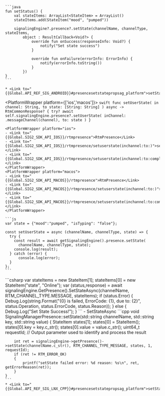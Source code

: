 <PlatformWrapper platform='android'>

    ```java
    fun setStatus() {
        val stateItems: ArrayList<StateItem> = ArrayList()
        stateItems.add(StateItem("mood", "pumped"))

        signalingEngine?.presence?.setState(channelName, channelType, stateItems,
            object : ResultCallback<Void?> {
                override fun onSuccess(responseInfo: Void?) {
                    notify("Set state success")
                }

                override fun onFailure(errorInfo: ErrorInfo) {
                    notify(errorInfo.toString())
                }
            })
    }
    ```
    
    * <Link to="{{Global.API_REF_SIG_ANDROID}}#presencesetstatepropsag_platform">setState</Link>

</PlatformWrapper>

<PlatformWrapper platform={['ios','macos']}>
    ```swift
    func setUserState(
        in channel: String, to state: [String: String]
    ) async -> RtmCommonResponse? {
        try? await self.signalingEngine.presence?.setUserState(
            inChannel: .messageChannel(channel),
            to: state
        )
    }
    ```

    <PlatformWrapper platform="ios">
    - <Link to="{{Global.SIG2_SDK_API_IOS}}/rtmpresence">RtmPresence</Link>
    - <Link to="{{Global.SIG2_SDK_API_IOS}}/rtmpresence/setuserstate(inchannel:to:)">setUserState(inChannel:to:)</Link>
    - <Link to="{{Global.SIG2_SDK_API_IOS}}/rtmpresence/setuserstate(inchannel:to:completion:)">setUserState(inChannel:to:completion:)</Link>
    </PlatformWrapper>
    <PlatformWrapper platform="macos">
    - <Link to="{{Global.SIG2_SDK_API_MACOS}}/rtmpresence">RtmPresence</Link>
    - <Link to="{{Global.SIG2_SDK_API_MACOS}}/rtmpresence/setuserstate(inchannel:to:)">setUserState(inChannel:to:)</Link>
    - <Link to="{{Global.SIG2_SDK_API_MACOS}}/rtmpresence/setuserstate(inchannel:to:completion:)">setUserState(inChannel:to:completion:)</Link>
    </PlatformWrapper>
</PlatformWrapper>

<PlatformWrapper platform = 'web'>

    ```js
    var state = {"mood":"pumped", "isTyping": "false"};

    const setUserState = async (channelName, channelType, state) => {
      try {
        const result = await getSignalingEngine().presence.setState(
          channelName, channelType, state); 
        console.log(result);
      } catch (error) {
          console.log(error);
      }
    }; 
    ```     
</PlatformWrapper>
<PlatformWrapper platform='unity'>
    ```csharp
    var stateItems = new StateItem[1];
    stateItems[0] = new StateItem("state", "Online");
    var (status,response) = await signalingEngine.GetPresence().SetStateAsync(channelName, RTM_CHANNEL_TYPE.MESSAGE, stateItems);
    if (status.Error)
    {
        Debug.Log(string.Format("{0} is failed, ErrorCode: {1}, due to: {2}", status.Operation, status.ErrorCode, status.Reason));
    }
    else
    {
        Debug.Log("Set State Success!");
    }
    ```
    - <Link to="{{Global.API_REF_SIG_UNITY}}/#presencesetstatepropsag_platform">SetStateAsync</Link>

</PlatformWrapper>
<PlatformWrapper platform='linux-cpp'>
    ```cpp
    void SignalingManagerPresence::setState(std::string channelName, std::string key, std::string value)
    {
        StateItem states[1];
        states[0] = StateItem();
        states[0].key = key.c_str();
        states[0].value = value.c_str();
        uint64_t requestId; // Output parameter used to identify and process the result
        
        int ret = signalingEngine->getPresence()->setState(channelName.c_str(), RTM_CHANNEL_TYPE_MESSAGE, states, 1, requestId);
        if (ret != RTM_ERROR_OK)
        {
            printf("setState failed error: %d reason: %s\n", ret, getErrorReason(ret));
        }
    }
    ```
    * <Link to="{{Global.API_REF_SIG_LNX_CPP}}#presencesetstatepropsag_platform">setState</Link>

</PlatformWrapper>



